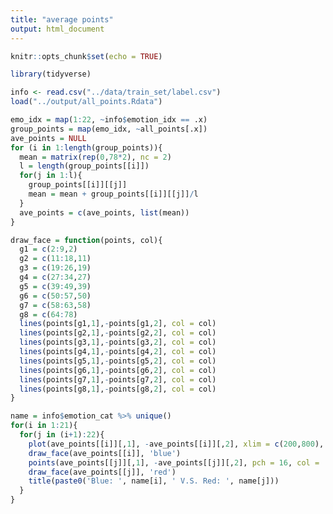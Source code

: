 ```yaml
---
title: "average points"
output: html_document
---
```


```r
knitr::opts_chunk$set(echo = TRUE)
```

```r
library(tidyverse)
```

```r
info <- read.csv("../data/train_set/label.csv")
load("../output/all_points.Rdata")
```

```r
emo_idx = map(1:22, ~info$emotion_idx == .x)
group_points = map(emo_idx, ~all_points[.x])
ave_points = NULL
for (i in 1:length(group_points)){
  mean = matrix(rep(0,78*2), nc = 2)
  l = length(group_points[[i]])
  for(j in 1:l){
    group_points[[i]][[j]]
    mean = mean + group_points[[i]][[j]]/l
  }
  ave_points = c(ave_points, list(mean))
}
```

```r
draw_face = function(points, col){
  g1 = c(2:9,2)
  g2 = c(11:18,11)
  g3 = c(19:26,19)
  g4 = c(27:34,27)
  g5 = c(39:49,39)
  g6 = c(50:57,50)
  g7 = c(58:63,58)
  g8 = c(64:78)
  lines(points[g1,1],-points[g1,2], col = col)
  lines(points[g2,1],-points[g2,2], col = col)
  lines(points[g3,1],-points[g3,2], col = col)
  lines(points[g4,1],-points[g4,2], col = col)
  lines(points[g5,1],-points[g5,2], col = col)
  lines(points[g6,1],-points[g6,2], col = col)
  lines(points[g7,1],-points[g7,2], col = col)
  lines(points[g8,1],-points[g8,2], col = col)
}
```



```r
name = info$emotion_cat %>% unique()
for(i in 1:21){
  for(j in (i+1):22){
    plot(ave_points[[i]][,1], -ave_points[[i]][,2], xlim = c(200,800), ylim = c(-650, -200), pch = 16, col = 'blue',cex = 0.5)
    draw_face(ave_points[[i]], 'blue')
    points(ave_points[[j]][,1], -ave_points[[j]][,2], pch = 16, col = 'red', cex = 0.5)
    draw_face(ave_points[[j]], 'red')
    title(paste0('Blue: ', name[i], ' V.S. Red: ', name[j]))
  }
}
```















